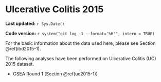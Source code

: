 # Ulcerative Colitis 2015

**Last updated:** `r Sys.Date()`

**Code version:** `r system("git log -1 --format='%H'", intern = TRUE)`

For the basic information about the data used here, please see Section \@ref(ibd2015-1).

The following analyses have been performed on Ulcerative Colitis (UC) 2015 dataset.

- GSEA Round 1 (Section \@ref(uc2015-1))

